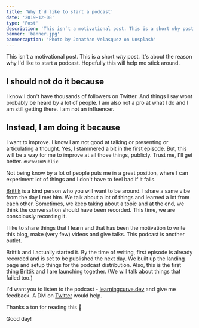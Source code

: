 ```yaml
---
title: 'Why I`d like to start a podcast'
date: '2019-12-08'
type: 'Post'
description: 'This isn`t a motivational post. This is a short why post. It`s about the reason why I`d like to start a podcast. Hopefully this will help me stick around.'
banner: 'banner.jpg'
bannercaption: 'Photo by Jonathan Velasquez on Unsplash'
---
```


This isn't a motivational post. This is a short _why_ post. It's about the reason why I'd like to start a podcast. Hopefully this will help me stick around.

## I should not do it because

I know I don't have thousands of followers on Twitter. And things I say wont probably be heard by a lot of people. I am also not a pro at what I do and I am still getting there. I am not an influencer.

## Instead, I am doing it because

I want to improve. I know I am not good at talking or presenting or articulating a thought. Yes, I stammered a bit in the first episode. But, this will be a way for me to improve at all those things, publicly. Trust me, I'll get better. `#GrowInPublic`

Not being know by a lot of people puts me in a great position, where I can experiment lot of things and I don't have to feel bad if it fails.

[Brittik](https://twitter.com/brittikbasu) is a kind person who you will want to be around. I share a same vibe from the day I met him. We talk about a lot of things and learned a lot from each other. Sometimes, we keep taking about a topic and at the end, we think the conversation should have been recorded. This time, we are consciously recording it.

I like to share things that I learn and that has been the motivation to write this blog, make (very few) videos and give talks. This podcast is another outlet.

Brittik and I actually started it. By the time of writing, first episode is already recorded and is set to be published the next day. We built up the landing page and setup things for the podcast distribution. Also, this is the first thing Brittik and I are launching together. (We will talk about things that failed too.)

I'd want you to listen to the podcast - [learningcurve.dev](http://learningcurve.dev) and give me feedback. A DM on [Twitter](https://twitter.com/aravindballa) would help.

Thanks a ton for reading this 🎉

Good day!
